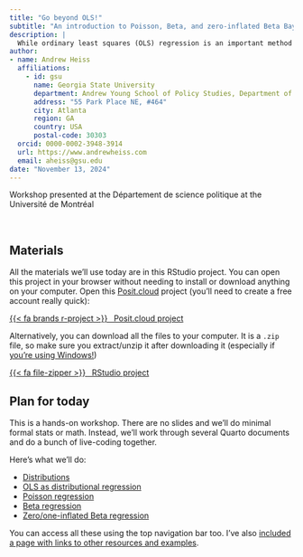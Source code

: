 ```yaml
---
title: "Go beyond OLS!"
subtitle: "An introduction to Poisson, Beta, and zero-inflated Beta Bayesian distributional regression"
description: |
  While ordinary least squares (OLS) regression is an important method for modeling relationships, it’s not always well-suited for outcome variables that are proportions (bounded between 0–100%) and counts (limited to whole numbers). In this workshop, you’ll learn how to use Bayesian regression techniques to get richer and more detailed information from more specialized types of data. Using R, Stan, {brms}, and {marginaleffects} you’ll learn how to (1) correctly model counts and proportions and (2) process, plot, interpret, and communicate the results.
author:
- name: Andrew Heiss
  affiliations: 
    - id: gsu
      name: Georgia State University
      department: Andrew Young School of Policy Studies, Department of Public Management and Policy
      address: "55 Park Place NE, #464"
      city: Atlanta
      region: GA
      country: USA
      postal-code: 30303
  orcid: 0000-0002-3948-3914
  url: https://www.andrewheiss.com
  email: aheiss@gsu.edu
date: "November 13, 2024"
---
```


::: {.small}

Workshop presented at the Département de science politique at the Université de Montréal

:::

\ 

## Materials

All the materials we'll use today are in this RStudio project. You can open this project in your browser without needing to install or download anything on your computer. Open this [Posit.cloud](https://posit.cloud) project (you'll need to create a free account really quick):

<p class="text-center"><a class="btn btn-info btn-lg" target="_blank" href="https://posit.cloud/content/9240648">{{< fa brands r-project >}} &ensp;Posit.cloud project</a></p>

Alternatively, you can download all the files to your computer. It is a `.zip` file, so make sure you extract/unzip it after downloading it (especially if [you're using Windows!](https://evalsp24.classes.andrewheiss.com/resource/unzipping.html))

<p class="text-center"><a class="btn btn-info btn-lg" target="_blank" href="udem-workshop.zip">{{< fa file-zipper >}} &ensp;RStudio project</a></p>

## Plan for today

This is a hands-on workshop. There are no slides and we'll do minimal formal stats or math. Instead, we'll work through several Quarto documents and do a bunch of live-coding together.

Here's what we'll do:

- [Distributions](distributions.qmd)
- [OLS as distributional regression](regression-normal.qmd)
- [Poisson regression](regression-poisson.qmd)
- [Beta regression](regression-beta.qmd)
- [Zero/one-inflated Beta regression](regression-zoib.qmd)

You can access all these using the top navigation bar too. I've also [included a page with links to other resources and examples](resources.qmd).
